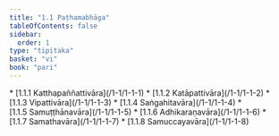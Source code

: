 ```yaml
---
title: "1.1 Paṭhamabhāga"
tableOfContents: false
sidebar:
  order: 1
type: "tipitaka"
basket: "vi"
book: "pari"
---
```



<DynamicBreadcrumb />



<TableOfContents book="pari" section="1.1">
* [1.1.1 Katthapaññattivāra](/1-1/1-1-1)
* [1.1.2 Katāpattivāra](/1-1/1-1-2)
* [1.1.3 Vipattivāra](/1-1/1-1-3)
* [1.1.4 Saṅgahitavāra](/1-1/1-1-4)
* [1.1.5 Samuṭṭhānavāra](/1-1/1-1-5)
* [1.1.6 Adhikaraṇavāra](/1-1/1-1-6)
* [1.1.7 Samathavāra](/1-1/1-1-7)
* [1.1.8 Samuccayavāra](/1-1/1-1-8)
</TableOfContents>